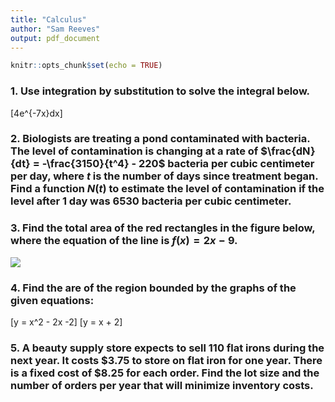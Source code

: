 ```yaml
---
title: "Calculus"
author: "Sam Reeves"
output: pdf_document
---
```


```r
knitr::opts_chunk$set(echo = TRUE)
```

### 1. Use integration by substitution to solve the integral below.

\[\int 4e^{-7x}dx\]

### 2. Biologists are treating a pond contaminated with bacteria.  The level of contamination is changing at a rate of $\frac{dN}{dt} = -\frac{3150}{t^4} - 220$ bacteria per cubic centimeter per day, where $t$ is the number of days since treatment began.  Find a function $N(t)$ to estimate the level of contamination if the level after 1 day was 6530 bacteria per cubic centimeter.

### 3. Find the total area of the red rectangles in the figure below, where the equation of the line is $f(x) = 2x - 9$.

![](img.png)

### 4. Find the are of the region bounded by the graphs of the given equations:
\[y = x^2 - 2x -2\]
\[y = x + 2\]

### 5. A beauty supply store expects to sell 110 flat irons during the next year.  It costs $3.75 to store on flat iron for one year.  There is a fixed cost of $8.25 for each order.  Find the lot size and the number of orders per year that will minimize inventory costs.



